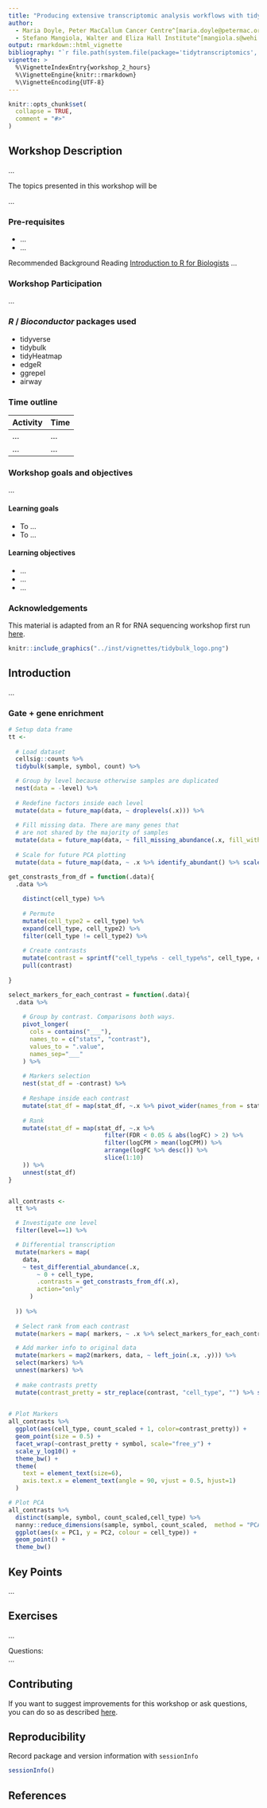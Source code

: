 ```yaml
---
title: "Producing extensive transcriptomic analysis workflows with tidy principles"
author:
  - Maria Doyle, Peter MacCallum Cancer Centre^[maria.doyle@petermac.org]
  - Stefano Mangiola, Walter and Eliza Hall Institute^[mangiola.s@wehi.edu.au]
output: rmarkdown::html_vignette
bibliography: "`r file.path(system.file(package='tidytranscriptomics', 'vignettes'), 'workshop_2_hours.bib')`"
vignette: >
  %\VignetteIndexEntry{workshop_2_hours}
  %\VignetteEngine{knitr::rmarkdown}
  %\VignetteEncoding{UTF-8}
---
```



```r
knitr::opts_chunk$set(
  collapse = TRUE,
  comment = "#>"
)
```

## Workshop Description

...

The topics presented in this workshop will be

...

### Pre-requisites

* ...
* ...

Recommended Background Reading
[Introduction to R for Biologists](https://melbournebioinformatics.github.io/r-intro-biologists/intro_r_biologists.html)
...

### Workshop Participation

...

### _R_ / _Bioconductor_ packages used

* tidyverse
* tidybulk
* tidyHeatmap
* edgeR
* ggrepel
* airway

### Time outline

| Activity                                         | Time |
|--------------------------------------------------|------|
| ...                                              | ...  |
| ...                                              | ...  |

### Workshop goals and objectives

...

#### Learning goals

* To ...
* To ...

#### Learning objectives

* ...
* ...
* ...

### Acknowledgements
This material is adapted from an R for RNA sequencing workshop first run [here](http://combine-australia.github.io/2016-05-11-RNAseq/).

```r
knitr::include_graphics("../inst/vignettes/tidybulk_logo.png")
```


## Introduction
...

### Gate + gene enrichment
```r

# Setup data frame
tt <- 
  
  # Load dataset
  cellsig::counts %>%
  tidybulk(sample, symbol, count) %>%

  # Group by level because otherwise samples are duplicated
  nest(data = -level) %>%
  
  # Redefine factors inside each level
  mutate(data = future_map(data, ~ droplevels(.x))) %>%
  
  # Fill missing data. There are many genes that
  # are not shared by the majority of samples
  mutate(data = future_map(data, ~ fill_missing_abundance(.x, fill_with = 0))) %>%
  
  # Scale for future PCA plotting
  mutate(data = future_map(data, ~ .x %>% identify_abundant() %>% scale_abundance()))

get_constrasts_from_df = function(.data){
  .data %>% 
    
    distinct(cell_type) %>% 
    
    # Permute
    mutate(cell_type2 = cell_type) %>% 
    expand(cell_type, cell_type2) %>% 
    filter(cell_type != cell_type2) %>% 
    
    # Create contrasts
    mutate(contrast = sprintf("cell_type%s - cell_type%s", cell_type, cell_type2)) %>%
    pull(contrast)
  
}

select_markers_for_each_contrast = function(.data){
  .data %>%
    
    # Group by contrast. Comparisons both ways.
    pivot_longer(
      cols = contains("___"),
      names_to = c("stats", "contrast"), 
      values_to = ".value", 
      names_sep="___"
    ) %>% 
    
    # Markers selection
    nest(stat_df = -contrast) %>%
    
    # Reshape inside each contrast
    mutate(stat_df = map(stat_df, ~.x %>% pivot_wider(names_from = stats, values_from = .value))) %>%
    
    # Rank
    mutate(stat_df = map(stat_df, ~.x %>%
                           filter(FDR < 0.05 & abs(logFC) > 2) %>%
                           filter(logCPM > mean(logCPM)) %>%
                           arrange(logFC %>% desc()) %>%
                           slice(1:10)        
    )) %>%
    unnest(stat_df)
}


all_contrasts <-
  tt %>%

  # Investigate one level
  filter(level==1) %>%

  # Differential transcription
  mutate(markers = map(
    data,
    ~ test_differential_abundance(.x,
        ~ 0 + cell_type, 
        .contrasts = get_constrasts_from_df(.x),
        action="only"
      ) 
    
  )) %>%
  
  # Select rank from each contrast
  mutate(markers = map( markers, ~ .x %>% select_markers_for_each_contrast)) %>%

  # Add marker info to original data
  mutate(markers = map2(markers, data, ~ left_join(.x, .y))) %>%
  select(markers) %>%
  unnest(markers) %>%
  
  # make contrasts pretty
  mutate(contrast_pretty = str_replace(contrast, "cell_type", "") %>% str_replace("cell_type", "")) 
  

# Plot Markers
all_contrasts %>% 
  ggplot(aes(cell_type, count_scaled + 1, color=contrast_pretty)) + 
  geom_point(size = 0.5) + 
  facet_wrap(~contrast_pretty + symbol, scale="free_y") + 
  scale_y_log10() +
  theme_bw() +
  theme(
    text = element_text(size=6), 
    axis.text.x = element_text(angle = 90, vjust = 0.5, hjust=1)
  ) 

# Plot PCA
all_contrasts %>%
  distinct(sample, symbol, count_scaled,cell_type) %>%
  nanny::reduce_dimensions(sample, symbol, count_scaled,  method = "PCA", action="get", transform = log1p) %>%
  ggplot(aes(x = PC1, y = PC2, colour = cell_type)) + 
  geom_point() +
  theme_bw()


```

## Key Points
...

## Exercises

...

Questions:  
... 

## Contributing
If you want to suggest improvements for this workshop or ask questions, you can do so as described [here](https://github.com/stemangiola/tidytranscriptomics/blob/master/CONTRIBUTING.md).

## Reproducibility
Record package and version information with `sessionInfo`

```r
sessionInfo()
```

## References
